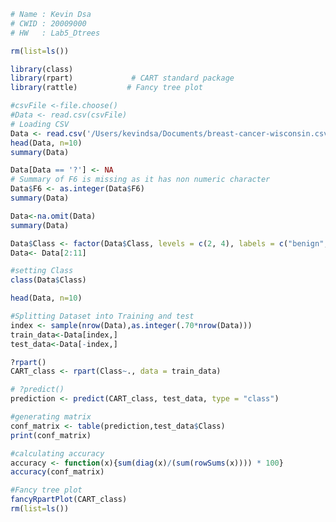 ```r
# Name : Kevin Dsa
# CWID : 20009000
# HW   : Lab5_Dtrees

rm(list=ls())

library(class)
library(rpart)             # CART standard package
library(rattle)           # Fancy tree plot

#csvFile <-file.choose()
#Data <- read.csv(csvFile)
# Loading CSV 
Data <- read.csv('/Users/kevindsa/Documents/breast-cancer-wisconsin.csv',header=TRUE, sep=",")
head(Data, n=10)
summary(Data)

Data[Data == '?'] <- NA
# Summary of F6 is missing as it has non numeric character
Data$F6 <- as.integer(Data$F6)
summary(Data)

Data<-na.omit(Data)
summary(Data)

Data$Class <- factor(Data$Class, levels = c(2, 4), labels = c("benign", "malignant"))
Data<- Data[2:11]

#setting Class
class(Data$Class)

head(Data, n=10)

#Splitting Dataset into Training and test
index <- sample(nrow(Data),as.integer(.70*nrow(Data)))
train_data<-Data[index,]
test_data<-Data[-index,]

?rpart()
CART_class <- rpart(Class~., data = train_data)

# ?predict()
prediction <- predict(CART_class, test_data, type = "class")

#generating matrix
conf_matrix <- table(prediction,test_data$Class)
print(conf_matrix)

#calculating accuracy
accuracy <- function(x){sum(diag(x)/(sum(rowSums(x)))) * 100}
accuracy(conf_matrix)

#Fancy tree plot
fancyRpartPlot(CART_class)
rm(list=ls())

```

